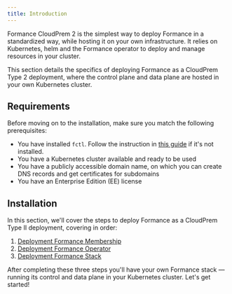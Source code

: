 ```yaml
---
title: Introduction
---
```



<Warning/>

Formance CloudPrem 2 is the simplest way to deploy Formance in a standardized way, while hosting it on your own infrastructure. It relies on Kubernetes, helm and the Formance operator to deploy and manage resources in your cluster.

This section details the specifics of deploying Formance as a CloudPrem Type 2 deployment, where the control plane and data plane are hosted in your own Kubernetes cluster.

## Requirements

Before moving on to the installation, make sure you match the following prerequisites:

* You have installed `fctl`. Follow the instruction in [this guide](/getting-started/fctl-quick-start.mdx) if it's not installed.
* You have a Kubernetes cluster available and ready to be used
* You have a publicly accessible domain name, on which you can create DNS records and get certificates for subdomains
* You have an Enterprise Edition (EE) license

## Installation

In this section, we'll cover the steps to deploy Formance as a CloudPrem Type II deployment, covering in order:

1. [Deployment Formance Membership](/deployment/cloudprem2/cloudprem.mdx)
2. [Deployment Formance Operator](/deployment/cloudprem2/operator.mdx)
3. [Deployment Formance Stack](/deployment/cloudprem2/stack.mdx)

After completing these three steps you'll have your own Formance stack — running its control and data plane in your Kubernetes cluster. Let's get started!
